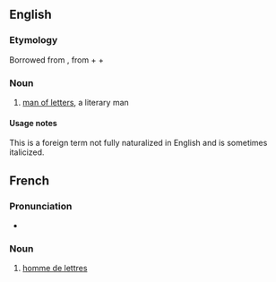 ==English==

===Etymology===
Borrowed from {{bor|en|fr|homme de lettres}}, from {{m|fr|homme||man}} + {{m|fr|de||of}} + {{m|fr|lettres||humanities, arts}}

===Noun===
{{en-noun|hommes de lettres}}

# [[man of letters]], a literary man

====Usage notes====
This is a foreign term not fully naturalized in English and is sometimes italicized.

==French==

===Pronunciation===
* {{fr-muteh}} {{fr-IPA}}

===Noun===
{{fr-noun|m|head=[[homme]] de [[lettre]]s|hommes de lettres|gens de lettres|f=femme de lettres}}

# [[homme de lettres]]